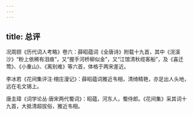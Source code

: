 ```yaml
---
---
---
```

title: 总评
---




况周颐《历代词人考略》卷六：薛昭蕴词《全唐诗》附载十九首，其中《浣溪沙》“粉上依稀有泪痕”，又“握手河桥柳似金”，又“江馆清秋缆客船”，及《喜迁莺》、《小重山》、《离别难》等六首，体格于两宋差近。

李冰若《花间集评注·栩庄漫记》：薛昭蕴词雅近韦相，清绮精艳，亦足出人头地，远在毛文锡上。

唐圭璋《词学论丛·唐宋两代蜀词》：昭蕴，河东人，蜀侍郎。《花间集》采其词十九首，大抵清超拔俗，雅近韦相。